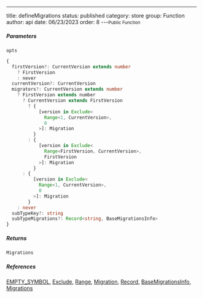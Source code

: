 ---
title: defineMigrations
status: published
category: store
group: Function
author: api
date: 06/23/2023
order: 8
---<Small>Public Function</Small>




##### Parameters


<ParametersTable>

<ParametersTableRow>
<ParametersTableName>

`opts`

</ParametersTableName>
<ParametersTableDescription>

```ts
{
  firstVersion?: CurrentVersion extends number
    ? FirstVersion
    : never
  currentVersion?: CurrentVersion
  migrators?: CurrentVersion extends number
    ? FirstVersion extends number
      ? CurrentVersion extends FirstVersion
        ? {
            [version in Exclude<
              Range<1, CurrentVersion>,
              0
            >]: Migration
          }
        : {
            [version in Exclude<
              Range<FirstVersion, CurrentVersion>,
              FirstVersion
            >]: Migration
          }
      : {
          [version in Exclude<
            Range<1, CurrentVersion>,
            0
          >]: Migration
        }
    : never
  subTypeKey?: string
  subTypeMigrations?: Record<string, BaseMigrationsInfo>
}
```



</ParametersTableDescription>
</ParametersTableRow>
</ParametersTable>

##### Returns


```ts
Migrations
```

##### References

[EMPTY_SYMBOL](/gen/store/~EMPTY_SYMBOL-type), [Exclude](/gen/Exclude-type), [Range](/gen/store/~Range_2-type), [Migration](/gen/store/Migration-type), [Record](/gen/Record-type), [BaseMigrationsInfo](/gen/store/~BaseMigrationsInfo-interface), [Migrations](/gen/store/Migrations-interface)

